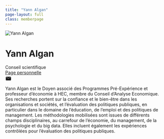 ```yaml
---
title: "Yann Algan"
page-layout: full
class: memberpage
---
```


<div class='member-hero'>
<img class='member-hero-photo' src='/images/membres/yalgan.jpg' alt='Yann Algan'>
<div class='member-hero-text'>
<h1 class='member-hero-name'>Yann Algan</h1>
<div class='member-hero-role'>Conseil scientifique</div>
<div class='member-hero-actions'>
<a href='https://www.yann-algan.com/'>Page personnelle</a>
<div class='socials'><a href='mailto:algan@hec.fr' class='btn-icon btn-email' aria-label='email'><svg width='20' height='20' viewBox='0 0 24 24' fill='currentColor'><path d='M22 6H2l10 6 10-6z'/><path d='M12 13L2 6.76V18a2 2 0 002 2h16a2 2 0 002-2V6.76L12 13z'/></svg></a></div>
</div>
<p class='member-hero-bio'>Yann Algan est le Doyen associé des Programmes Pré-Expérience et professeur d’économie à HEC, membre du Conseil d’Analyse Economique. Ses recherches portent sur la confiance et le bien-être dans les organisations et sociétés, et l’évaluation des politiques publiques, en particulier dans le domaine de l’éducation, de l’emploi et des politiques de management. Les méthodologies mobilisées sont issues de différents champs disciplinaires, au carrefour de l’économie, du management, de la psychologie et du big data. Elles incluent également les expériences contrôlées pour l’évaluation des politiques publiques.</p>
</div></div>
